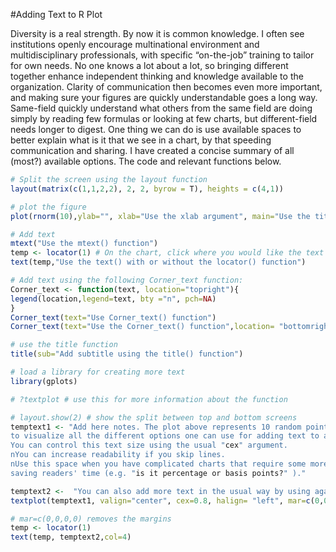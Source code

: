 #Adding Text to R Plot 

Diversity is a real strength. By now it is common knowledge. I often see institutions openly encourage multinational environment and multidisciplinary professionals, with specific “on-the-job” training to tailor for own needs. No one knows a lot about a lot, so bringing different together enhance independent thinking and knowledge available to the organization. Clarity of communication then becomes even more important, and making sure your figures are quickly understandable goes a long way.
Same-field quickly understand what others from the same field are doing simply by reading few formulas or looking at few charts, but different-field needs longer to digest. One thing we can do is use available spaces to better explain what is it that we see in a chart, by that speeding communication and sharing. I have created a concise summary of all (most?) available options. 
The code and relevant functions below.

```r
# Split the screen using the layout function
layout(matrix(c(1,1,2,2), 2, 2, byrow = T), heights = c(4,1))

# plot the figure
plot(rnorm(10),ylab="", xlab="Use the xlab argument", main="Use the title", ty="o", pch=19)

# Add text
mtext("Use the mtext() function")
temp <- locator(1) # On the chart, click where you would like the text to appear
text(temp,"Use the text() with or without the locator() function")

# Add text using the following Corner_text function:
Corner_text <- function(text, location="topright"){
legend(location,legend=text, bty ="n", pch=NA) 
}
Corner_text(text="Use Corner_text() function")
Corner_text(text="Use the Corner_text() function",location= "bottomright")

# use the title function 
title(sub="Add subtitle using the title() function")

# load a library for creating more text
library(gplots)

# ?textplot # use this for more information about the function

# layout.show(2) # show the split between top and bottom screens
temptext1 <- "Add here notes. The plot above represents 10 random points drawn from Normal distribution. The plot is generated in order 
to visualize all the different options one can use for adding text to a plot. 
You can control this text size using the usual "cex" argument.
nYou can increase readability if you skip lines. 
nUse this space when you have complicated charts that require some more details. Add explanations and preemt possible questions, by that 
saving readers' time (e.g. "is it percentage or basis points?" )."

temptext2 <-  "You can also add more text in the usual way by using again the locator(1)+text() functions" 
textplot(temptext1, valign="center", cex=0.8, halign= "left", mar=c(0,0,0,0), col=2) 

# mar=c(0,0,0,0) removes the margins
temp <- locator(1)
text(temp, temptext2,col=4)
```
